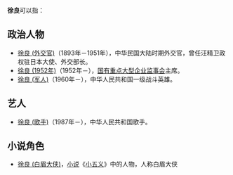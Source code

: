 '''徐良'''可以指：

== 政治人物 ==
* [[徐良_(外交官)|徐良 (外交官)]]（1893年－1951年），中华民国大陆时期外交官，曾任汪精卫政权驻日本大使、外交部长。
* [[徐良_(1952年)|徐良 (1952年)]]（1952年－），[[国有重点大型企业监事会|国有重点大型企业监事会]]主席。
* [[徐良_(军人)|徐良 (军人)]]（1960年－），中华人民共和国一级战斗英雄。

== 艺人 ==
* [[徐良_(歌手)|徐良 (歌手)]]（1987年－），中华人民共和国歌手。

== 小说角色 ==
* [[徐良_(白眉大侠)|徐良 (白眉大侠)]]，[[小说|小说]]《[[小五义|小五义]]》中的人物，人称白眉大侠

{{disambig|Cat=二字徐姓人名消歧义|liang}}